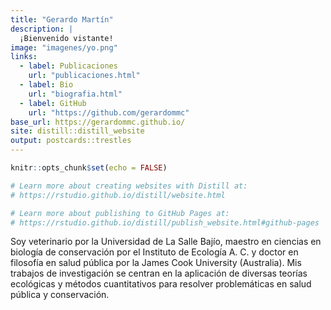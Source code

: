 ```yaml
---
title: "Gerardo Martín"
description: |
  ¡Bienvenido vistante!
image: "imagenes/yo.png"
links:
  - label: Publicaciones
    url: "publicaciones.html"
  - label: Bio
    url: "biografia.html"
  - label: GitHub
    url: "https://github.com/gerardommc"
base_url: https://gerardommc.github.io/
site: distill::distill_website
output: postcards::trestles
---
```


```r
knitr::opts_chunk$set(echo = FALSE)

# Learn more about creating websites with Distill at:
# https://rstudio.github.io/distill/website.html

# Learn more about publishing to GitHub Pages at:
# https://rstudio.github.io/distill/publish_website.html#github-pages

```

Soy veterinario por la Universidad de La Salle Bajío, maestro en ciencias en biología de conservación por el Instituto de Ecología A. C. y doctor en filosofía en salud pública por la James Cook University (Australia). Mis trabajos de investigación se centran en la aplicación de diversas teorías ecológicas y métodos cuantitativos para resolver problemáticas en salud pública y conservación.
